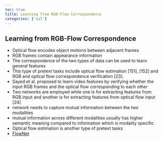 ```yaml
---
toc: true
title: Learning from RGB-Flow Correspondence
categories: ['ssl']
---
```



## Learning from RGB-Flow Correspondence
- Optical flow encodes object motions between adjacent frames 
- RGB frames contain appearance information 
- The correspondence of the two types of data can be used to learn general features 
- This type of pretext tasks include optical flow estimation [151], [152] and RGB and optical flow correspondence verification [23]. 
- Sayed et al. proposed to learn video features by verifying whether the input RGB frames and the optical flow corresponding to each other 
- Two networks are employed while one is for extracting features from RGB input and another is for extracting features from optical flow input [24] 
- network needs to capture mutual information between the two modalities 
- mutual information across different modalities usually has higher semantic meaning compared to information which is modality specific 
- Optical flow estimation is another type of pretext tasks 
- [FlowNet](FlowNet.qmd)




